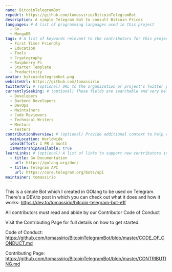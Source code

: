 ```yaml
---
name: BitcoinTelegramBot
repoUrl: https://github.com/tomassirio/BitcoinTelegramBot
description: A simple Telegram Bot to consult Bitcoin Prices
languages: # A list of programming languages used in this project
  - Go
  - MongoDB
tags: # A list of keywords relevant to the contributors for this project
  - First Timer Friendly
  - Education
  - Tools
  - Cryptography
  - Raspberry Pi
  - Starter Template
  - Productivity
avatar: bitcointelegrambot.png
websiteUrl: https://github.com/tomassirio
twitterUrl: # (optional) URL to the organization or project's Twitter page
currentlySeeking: # (optional) These fields are searchable and very helpful for contributors to match well with your project
  - Developers
  - Backend Developers
  - DevOps
  - Maintainers
  - Code Reviewers
  - Technical Writers
  - Mentors
  - Testers
contributionOverview: # (optional) Provide additional context to help contributors match well with your project
  mainLocation: Worldwide
  idealEffort: 1 PR a month
  isMentorshipAvailable: true
learnLinks: # (optional) A list of links to support new contributors in learning about your project and tech stack and culture / community
  - title: Go Documentation
    url: https://golang.org/doc/
  - title: Telegram API
    url: https://core.telegram.org/bots/api
maintainer: tomassirio
---
```


<!-- Divide your content into sections using our handy shortcodes. Each section is optional -->

<Overview>

This is a simple Bot which I created in GOlang to be used on Telegram. There's a DEV.to post in which you can check out what it does and how it works: https://dev.to/tomassirio/bitcoin-telegram-bot-e1f

</Overview>

<Contributing>

All contributors must read and abide by our Contributor Code of Conduct

Visit the Contributing Page for full details on how to get started.

Code of Conduct: https://github.com/tomassirio/BitcoinTelegramBot/blob/master/CODE_OF_CONDUCT.md

Contributing Page: https://github.com/tomassirio/BitcoinTelegramBot/blob/master/CONTRIBUTING.md

</Contributing>
